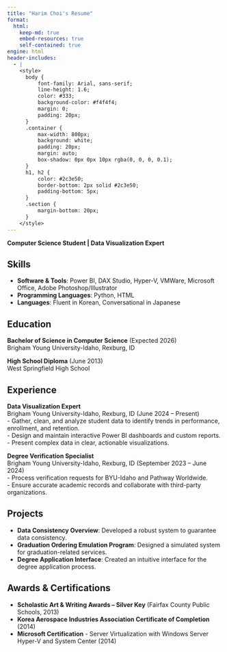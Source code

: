 ```yaml
---
title: "Harim Choi's Resume"
format: 
  html:
    keep-md: true
    embed-resources: true
    self-contained: true
engine: html
header-includes:
  - |
    <style>
      body {
          font-family: Arial, sans-serif;
          line-height: 1.6;
          color: #333;
          background-color: #f4f4f4;
          margin: 0;
          padding: 20px;
      }
      .container {
          max-width: 800px;
          background: white;
          padding: 20px;
          margin: auto;
          box-shadow: 0px 0px 10px rgba(0, 0, 0, 0.1);
      }
      h1, h2 {
          color: #2c3e50;
          border-bottom: 2px solid #2c3e50;
          padding-bottom: 5px;
      }
      .section {
          margin-bottom: 20px;
      }
    </style>
---
```


<div class="container">

**Computer Science Student | Data Visualization Expert**

## Skills
- **Software & Tools**: Power BI, DAX Studio, Hyper-V, VMWare, Microsoft Office, Adobe Photoshop/Illustrator  
- **Programming Languages**: Python, HTML  
- **Languages**: Fluent in Korean, Conversational in Japanese  

## Education
**Bachelor of Science in Computer Science** (Expected 2026)  
Brigham Young University-Idaho, Rexburg, ID  

**High School Diploma** (June 2013)  
West Springfield High School  

## Experience
**Data Visualization Expert**  
Brigham Young University-Idaho, Rexburg, ID (June 2024 – Present)  
- Gather, clean, and analyze student data to identify trends in performance, enrollment, and retention.  
- Design and maintain interactive Power BI dashboards and custom reports.  
- Present complex data in clear, actionable visualizations.  

**Degree Verification Specialist**  
Brigham Young University-Idaho, Rexburg, ID (September 2023 – June 2024)  
- Process verification requests for BYU-Idaho and Pathway Worldwide.  
- Ensure accurate academic records and collaborate with third-party organizations.  

## Projects
- **Data Consistency Overview**: Developed a robust system to guarantee data consistency.  
- **Graduation Ordering Emulation Program**: Designed a simulated system for graduation-related services.  
- **Degree Application Interface**: Created an intuitive interface for the degree application process.  

## Awards & Certifications
- **Scholastic Art & Writing Awards – Silver Key** (Fairfax County Public Schools, 2013)  
- **Korea Aerospace Industries Association Certificate of Completion** (2014)  
- **Microsoft Certification** - Server Virtualization with Windows Server Hyper-V and System Center (2014)  

</div>
